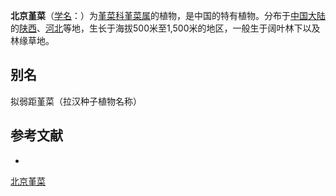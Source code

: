 {{Speciesbox
| name = 北京堇菜
| status = 
| status_system = 
| image =
| genus = Viola
| species =  pekinensis
| authority = (Regel) W. Beck.
}}

'''北京堇菜'''（[[学名|学名]]：{{lang|la|''Viola pekinensis''}}）为[[堇菜科|堇菜科]][[堇菜属|堇菜属]]的植物，是中国的特有植物。分布于[[中国大陆|中国大陆]]的[[陕西|陕西]]、[[河北|河北]]等地，生长于海拔500米至1,500米的地区，一般生于阔叶林下以及林缘草地。

== 别名 ==
拟弱距堇菜（拉汉种子植物名称）

== 参考文献 ==
<div class="references-small">
* {{cite web| url =http://www.bioinfo.cn/db05/KmzwSpecies.php?action=view&id=23820| title =北京堇菜| work =《中国高等植物数据库全库》| publisher =中国科学院微生物研究所| author =昆明植物研究所| accessdate =2009-02-25| archive-date =2018-06-28| archive-url =https://web.archive.org/web/20180628204035/http://www.bioinfo.cn/db05/KmzwSpecies.php?action=view| dead-url =yes}}
</div>
{{Taxonbar|from=Q10902150}}

[[Category:堇菜属|北京堇菜]]


{{植物小作品}}
